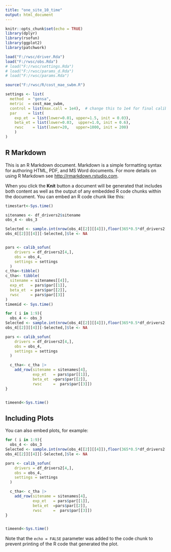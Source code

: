 ```yaml
---
title: "one_site_10_time"
output: html_document
---
```


```r
knitr::opts_chunk$set(echo = TRUE)
library(dplyr)
library(rsofun)
library(ggplot2)
library(patchwork)

load("F:/rwsc/driver.Rda")
load("F:/rwsc/obs.Rda")
# load("F:/rwsc/settings.Rda")
# load("F:/rwsc/params_d.Rda")
# load("F:/rwsc/params.Rda")

source("F:/rwsc/R/cost_mae_swbm.R")

settings <- list(
  method  = "gensa",
  metric  = cost_mae_swbm,
  control = list(max.call = 1e4),  # change this to 1e4 for final calibration
  par     = list(
    exp_et  = list(lower=0.01, upper=1.5, init = 0.03),
    beta_et = list(lower=0.03,  upper=1.0, init = 0.6),
    rwsc    = list(lower=20,   upper=1000, init = 200)
    )
)

```

## R Markdown

This is an R Markdown document. Markdown is a simple formatting syntax for authoring HTML, PDF, and MS Word documents. For more details on using R Markdown see <http://rmarkdown.rstudio.com>.

When you click the **Knit** button a document will be generated that includes both content as well as the output of any embedded R code chunks within the document. You can embed an R code chunk like this:

```r
timestart<-Sys.time()

sitenames <- df_drivers2$sitename
obs_4 <- obs_3

Selected <- sample.int(nrow(obs_4[[2]][[4]]),floor(365*0.5*df_drivers2[4,]$params_siml[[1]]$nyeartrend))
obs_4[[2]][[4]][-Selected,]$le <- NA


pars <- calib_sofun(
    drivers = df_drivers2[4,],  
    obs = obs_4,
    settings = settings
  )
c_tha<-tibble()
c_tha<- tibble(
  sitename = sitenames[[4]],
  exp_et   = pars$par[[1]],
  beta_et  = pars$par[[2]],
  rwsc     = pars$par[[3]]
)
timemid <- Sys.time()

for ( i in 1:9){
  obs_4 <- obs_3
Selected <- sample.int(nrow(obs_4[[2]][[4]]),floor(365*0.5*df_drivers2[4,]$params_siml[[1]]$nyeartrend))
obs_4[[2]][[4]][-Selected,]$le <- NA

pars <- calib_sofun(
    drivers = df_drivers2[4,],  
    obs = obs_4,
    settings = settings
  ) 

  c_tha<- c_tha |>
    add_row(sitename = sitenames[4],
            exp_et   = pars$par[[1]],
            beta_et  =pars$par[[2]],
            rwsc     =  pars$par[[3]])
}


timeend<-Sys.time()


```

## Including Plots

You can also embed plots, for example:

```r

for ( i in 1:9){
  obs_4 <- obs_3
Selected <- sample.int(nrow(obs_4[[2]][[4]]),floor(365*0.5*df_drivers2[4,]$params_siml[[1]]$nyeartrend))
obs_4[[2]][[4]][-Selected,]$le <- NA

pars <- calib_sofun(
    drivers = df_drivers2[4,],  
    obs = obs_4,
    settings = settings
  ) 

  c_tha<- c_tha |>
    add_row(sitename = sitenames[4],
            exp_et   = pars$par[[1]],
            beta_et  =pars$par[[2]],
            rwsc     =  pars$par[[3]])
}


timeend<-Sys.time()

```

Note that the `echo = FALSE` parameter was added to the code chunk to prevent printing of the R code that generated the plot.
